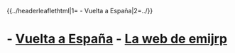{{../headerleaflethtml|1={{{1}}} - Vuelta a España|2=../}}
= {{{1}}} - [[vuelta-a-espana|Vuelta a España]] - [[../index|La web de emijrp]] =
